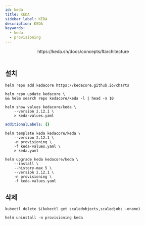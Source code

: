 ```yaml
---
id: keda
title: KEDA
sidebar_label: KEDA
description: KEDA
keywords:
  - keda
  - provisioning
---
```



<center>
	<Image img={require("@site/static/img/mlops/provisioning/keda/architecture.png")} width={750} />
</center>
<center>https://keda.sh/docs/concepts/#architecture</center>
<br />

## 설치

```shell
helm repo add kedacore https://kedacore.github.io/charts
```

```shell
helm repo update kedacore \
&& helm search repo kedacore/keda -l | head -n 10
```

```shell
helm show values kedacore/keda \
    --version 2.12.1 \
    > keda-values.yaml
```

```yaml title="keda-values.yaml"
additionalLabels: {}
```

```shell
helm template keda kedacore/keda \
    --version 2.12.1 \
    -n provisioning \
    -f keda-values.yaml \
    > keda.yaml
```

```shell
helm upgrade keda kedacore/keda \
    --install \
    --history-max 5 \
    --version 2.12.1 \
    -n provisioning \
    -f keda-values.yaml
```

## 삭제

```shell
kubectl delete $(kubectl get scaledobjects,scaledjobs -oname)
```

```shell
helm uninstall -n provisioning keda
```

